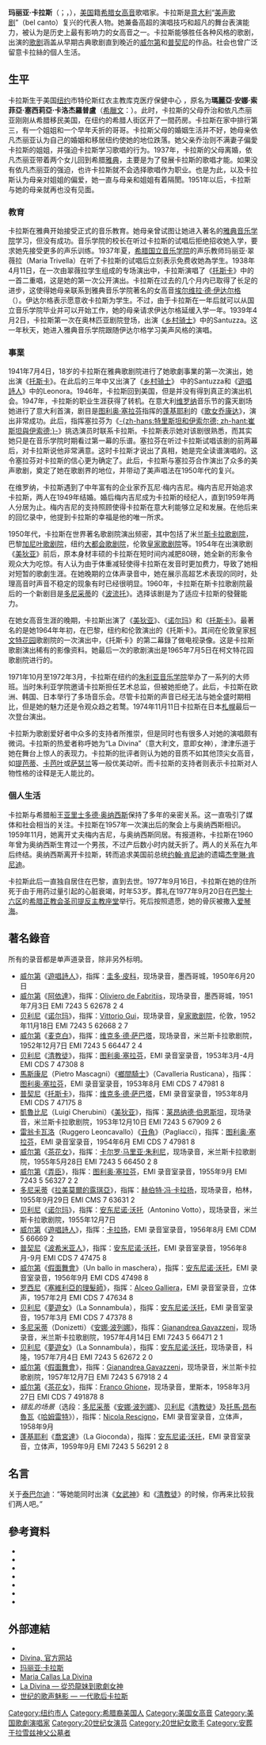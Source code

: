 {{noteTA
|1=zh-hans:多尼采蒂; zh-hant:董尼才第;
|2=zh-hans:奥纳西斯; zh-hant:歐納西斯;
|3=zh-hans:麦克白;zh-hk:馬克白;zh-tw:馬克白;
|4=zh-hans:卡拉斯;zh-hk:卡拉絲;zh-tw:卡拉絲;
|5=zh-hans:索菲娅;zh-hk:索菲亚;zh-tw:索菲亚;
|6=zh-hans:凯基利娅;zh-hk:塞西莉亚;zh-tw:塞西莉亚;
|7=zh-hans:卡洛耶罗普卢;zh-hk:卡洛杰罗普卢;zh-tw:卡洛杰罗普卢;
}}

{{藝人
| name = Maria Callas<br>Μαρία Κάλλας<br>瑪麗亞·卡拉絲
| birthname = Sophia Cecelia Kalos（英文）<br>Μαρία Άννα Σοφία Καικιλία Καλογεροπούλου（希臘文）
| image = Maria Callas 1958.jpg
| imagesize = 250px
| type = 女歌手
| 绰号 = ''La Divina''
| 职业 = 歌剧女高音歌唱家
| 国籍 = {{GRE}}<BR>{{USA}}（1923-1966）
| 出生日期 = 1923年12月2日
| 出生地点  = {{USA}}[[纽约|纽约]]
| 逝世日期 = 1977年9月16日（53岁）
| 逝世地点 = {{FRA}}[[巴黎|巴黎]]
| 父母 =  George Kalogeropoulos <br>Evangelia Dimitriadou
| 配偶 =  {{tsl|it|Giovanni Battista Meneghini|Giovanni Meneghini}}<br>（1949～1959）
}}

'''玛丽亚·卡拉斯'''（{{lang-en|Maria Callas}}；{{lang-el|Μαρία Άννα Σοφία Καικιλία Καλογεροπούλου}}，{{bd|1923年|12月2日|1977年|9月16日|catIdx=C}}），[[美国|美国]]籍[[希腊|希腊]][[女高音|女高音]]歌唱家。卡拉斯是[[意大利|意大利]]“[[美声唱法|美声歌剧]]”（bel canto）复兴的代表人物。她兼备高超的演唱技巧和超凡的舞台表演能力，被认为是历史上最有影响力的女高音之一。卡拉斯能够胜任各种风格的歌剧，出演的[[歌剧|歌剧]]涵盖从早期古典歌剧直到晚近的[[威尔第|威尔第]]和[[普契尼|普契尼]]的作品。社会也曾广泛留意卡拉絲的個人生活。

==生平==
卡拉斯生于美国[[纽约市|纽约]]市特伦斯红衣主教库克医疗保健中心 ，原名为'''瑪麗亞·安娜·索菲亞·塞西莉亞·卡洛杰羅普盧'''（[[希臘文|希臘文]]：{{lang|el|Μαρία Άννα Σοφία Καικιλία Καλογεροπούλου}}）。此时，卡拉斯的父母乔治和依凡杰丽亚刚刚从希腊移民美国，在纽约的希腊人街区开了一間药房。卡拉斯在家中排行第三，有一个姐姐和一个早年夭折的哥哥。卡拉斯父母的婚姻生活并不好，她母亲依凡杰丽亚认为自己的婚姻和移居纽约使她的地位跌落。她父亲乔治则不满妻子偏愛卡拉斯的姐姐，并强迫卡拉斯学习歌唱的行为。1937年，卡拉斯的父母离婚，依凡杰丽亚带着两个女儿回到希腊[[雅典|雅典]]，主要是为了發展卡拉斯的歌唱才能。如果没有依凡杰丽亚的强迫，也许卡拉斯就不会选择歌唱作为职业。也是为此，以及卡拉斯认为母亲对姐姐的偏爱，她一直与母亲和姐姐有着隔閡。1951年以后，卡拉斯与她的母亲就再也没有见面。

===教育===

卡拉斯在雅典开始接受正式的音乐教育。她母亲曾试图让她进入著名的[[雅典音乐学院|雅典音乐学院]]学习，但没有成功。音乐学院的校长在听过卡拉斯的试唱后拒绝招收她入学，要求她先接受更多的声乐训练。1937年夏，[[希腊国立音乐学院|希腊国立音乐学院]]的声乐教师玛丽亚·翠薇拉（Maria Trivella）在听了卡拉斯的试唱后立刻表示免费收她為学生。1938年4月11日，在一次由翠薇拉学生组成的专场演出中，卡拉斯演唱了《[[托斯卡|托斯卡]]》中的一首二重唱，这是她的第一次公开演出。卡拉斯在过去的几个月内已取得了长足的进步，这使得她母亲联系到雅典音乐学院著名的女高音[[埃尔维拉·德·伊达尔格|埃尔维拉·德·伊达尔格]]（{{tsl|en|Elvira de Hidalgo|Elvira de Hidalgo}}）。伊达尔格表示愿意收卡拉斯为学生。不过，由于卡拉斯在一年后就可以从国立音乐学院毕业并可以开始工作，她的母亲请求伊达尔格延缓入学一年。1939年4月2日，卡拉斯第一次在奥林匹亚剧院登场，出演《[[乡村骑士|乡村骑士]]》中的Santuzza。这一年秋天，她进入雅典音乐学院跟随伊达尔格学习美声风格的演唱。

===事業===
1941年7月4日，18岁的卡拉斯在雅典歌剧院进行了她歌劇事業的第一次演出，她出演《[[托斯卡|托斯卡]]》。在此后的三年中又出演了《[[乡村骑士|乡村骑士]]》 中的Santuzza和《[[遊唱詩人_(歌劇)|遊唱詩人]]》中的Leonora。1946年，卡拉斯回到美国，但是并没有得到真正的演出机会。1947年，卡拉斯的职业生涯获得了转机。在意大利[[维罗纳|维罗纳]]音乐节的露天剧场她进行了意大利首演，剧目是[[图利奥·塞拉芬|图利奥·塞拉芬]]指挥的[[蓬基耶利|蓬基耶利]]的《[[歌女乔康达|歌女乔康达]]》，演出非常成功。此后，指挥塞拉芬为《[[特里斯坦和伊索尔德|-{zh-hans:特里斯坦和伊索尔德; zh-hant:崔斯坦與伊索德;}-]]》挑选演员时联系卡拉斯。卡拉斯表示她对该剧很熟悉，而其实她只是在音乐学院时期看过第一幕的乐谱。塞拉芬在听过卡拉斯试唱该剧的前两幕后，对卡拉斯说他非常满意。这时卡拉斯才说出了真相，她是完全读谱演唱的。这令塞拉芬对卡拉斯的信心更为确定了。此后，卡拉斯与塞拉芬合作演出了众多的美声歌剧，奠定了她在歌剧界的地位，并带动了美声唱法在1950年代的复兴。

在维罗纳，卡拉斯遇到了中年富有的企业家乔瓦尼·梅内吉尼。梅内吉尼开始追求卡拉斯，两人在1949年结婚。婚后梅内吉尼成为卡拉斯的经纪人，直到1959年两人分居为止。梅内吉尼的支持照顾使得卡拉斯在意大利能够立足和发展。在他后来的回忆录中，他提到卡拉斯的幸福是他的唯一所求。

1950年代，卡拉斯在世界著名歌剧院演出频密，其中包括了米兰[[斯卡拉歌剧院|斯卡拉歌剧院]]，巴黎[[加尼叶歌剧院|加尼叶歌剧院]]，纽约[[大都会歌剧院|大都会歌剧院]]，伦敦[[皇家歌剧院|皇家歌剧院]]等。1954年在出演歌剧《[[美狄亚|美狄亚]]》前后，原本身材丰硕的卡拉斯在短时间内减肥80磅，她全新的形象令观众大为吃惊。有人认为由于体重减轻使得卡拉斯在发音时更加费力，导致了她相对短暂的歌劇生涯。在她晚期的立体声录音中，她在展示高超艺术表现的同时，处理高音时声音不稳定的现象有时已经很明显。1960年，卡拉斯在斯卡拉歌剧院最后的一个新剧目是[[多尼采蒂|多尼采蒂]]的《[[波流托|波流托]]》。选择该剧是为了适应卡拉斯的發聲能力。
 
在她女高音生涯的晚期，卡拉斯出演了《[[美狄亚|美狄亚]]》、《[[诺尔玛|诺尔玛]]》和《[[托斯卡|托斯卡]]》。最著名的是她1964年年初，在巴黎，纽约和伦敦演出的《托斯卡》。其间在伦敦皇家[[柯文特花园|柯文特花园]]歌剧院的一次演出中，《托斯卡》的第二幕錄了做电视录像。这是卡拉斯歌剧演出稀有的影像资料。她最后一次的歌剧演出是1965年7月5日在柯文特花园歌剧院进行的。

1971年10月至1972年3月，卡拉斯在纽约的[[朱利亚音乐学院|朱利亚音乐学院]]举办了一系列的大师班。当时朱利亚学院邀请卡拉斯担任艺术总监，但被她拒绝了。此后，卡拉斯在欧洲、韩国、日本举行了多场音乐会。尽管卡拉斯的声音已经无法与她全盛时期相比，但是她的魅力还是令观众趋之若鹜。1974年11月11日卡拉斯在日本[[札幌|札幌]]最后一次登台演出。

卡拉斯为歌剧爱好者中众多的支持者所推崇，但是同时也有很多人对她的演唱颇有微词。卡拉斯的热爱者称呼她为“La Divina”（意大利文，意即女神），津津乐道于她在舞台上惊人的表现力。卡拉斯的批评者则认为她的音质不如其他顶尖女高音，如[[雷纳塔·泰巴尔迪|提芭蒂]]、[[蒙特赛拉特·卡芭叶|卡芭叶]]或[[琼·萨瑟兰|萨瑟兰]]等一般优美动听。而卡拉斯的支持者则表示卡拉斯对人物性格的诠释是无人能比的。

===個人生活===
卡拉斯与希腊船王[[亚里士多德·奥纳西斯|亚里士多德·奥纳西斯]]保持了多年的亲密关系。这一直吸引了媒体和社会相当的关注。卡拉斯在1957年一次演出后的聚会上与奥纳西斯相识。1959年11月，她离开丈夫梅内吉尼，与奥纳西斯同居。有报道称，卡拉斯在1960年曾为奥纳西斯生育过一个男孩，不过产后数小时内就夭折了。两人的关系在九年后终结。奥纳西斯离开卡拉斯，转而追求美国前总统[[约翰·肯尼迪|约翰·肯尼迪]]的遗孀[[杰奎琳·肯尼迪|杰奎琳·肯尼迪]]。

卡拉斯此后一直独自居住在巴黎，直到去世。1977年9月16日，卡拉斯在她的住所死于由于用药过量引起的心脏衰竭，时年53岁。葬礼在1977年9月20日在[[巴黎十六区|巴黎十六区]]的[[希腊正教会圣司提反主教座堂|希腊正教会圣司提反主教座堂]]举行。死后按照遗愿，她的骨灰被撒入[[爱琴海|爱琴海]]。

==著名錄音==
所有的录音都是单声道录音，除非另外标明。

*[[朱塞佩·威尔第|威尔第]]《[[遊唱詩人_(歌劇)|遊唱詩人]]》，指挥：[[圭多·皮科|圭多·皮科]]，现场录音，墨西哥城，1950年6月20日
*[[朱塞佩·威尔第|威尔第]]《[[阿依達|阿依達]]》，指挥：[[Oliviero_de_Fabritiis|Oliviero de Fabritiis]]，现场录音，墨西哥城，1951年7月3日  EMI 7243 5 62678 2 4
*[[贝利尼|贝利尼]]《[[诺尔玛|诺尔玛]]》，指挥：[[Vittorio_Gui|Vittorio Gui]]，现场录音，[[皇家歌剧院|皇家歌剧院]]，伦敦，1952年11月18日  EMI 7243 5 62668 2 7
*[[朱塞佩·威尔第|威尔第]]《[[馬克白_(歌劇)|麦克白]]》，指挥：[[维克多·德·萨巴塔|维克多·德·萨巴塔]]，现场录音，米兰斯卡拉歌剧院，1952年12月7日  EMI 7243 5 66447 2 4
*[[贝利尼|贝利尼]]《[[清教徒|清教徒]]》，指挥：[[图利奥·塞拉芬|图利奥·塞拉芬]]，EMI 录音室录音，1953年3月-4月  EMI CDS 7 47308 8
*[[馬斯康尼|馬斯康尼]]（Pietro Mascagni）《[[鄉間騎士|鄉間騎士]]》（Cavalleria Rusticana），指挥：[[图利奥·塞拉芬|图利奥·塞拉芬]]，EMI 录音室录音，1953年8月  EMI CDS 7 47981 8
*[[贾科莫·普契尼|普契尼]]《[[托斯卡|托斯卡]]》，指挥：[[维克多·德·萨巴塔|维克多·德·萨巴塔]]，EMI 录音室录音，1953年8月  EMI CDS 7 47175 8
*[[凱魯比尼|凱魯比尼]]（Luigi Cherubini）《[[美狄亚|美狄亚]]》，指挥：[[莱昂纳德·伯恩斯坦|莱昂纳德·伯恩斯坦]]，现场录音，米兰斯卡拉歌剧院，1953年12月10日  EMI 7243 5 67909 2 6
*[[雷翁卡瓦洛|雷翁卡瓦洛]]（Ruggero Leoncavallo）《[[丑角|丑角]]》（Pagliacci），指挥：[[图利奥·塞拉芬|图利奥·塞拉芬]]，EMI 录音室录音，1954年6月  EMI CDS 7 47981 8
*[[朱塞佩·威尔第|威尔第]]《[[茶花女_(歌劇)|茶花女]]》，指挥：[[卡尔罗·马里亚·朱利尼|卡尔罗·马里亚·朱利尼]]，现场录音，米兰斯卡拉歌剧院，1955年5月28日  EMI 7243 5 66450 2 8
*[[朱塞佩·威尔第|威尔第]]《[[弄臣|弄臣]]》，指挥：[[图利奥·塞拉芬|图利奥·塞拉芬]]，EMI 录音室录音，1955年9月  EMI 7243 5 56327 2 2
*[[多尼采蒂|多尼采蒂]]《[[拉美莫爾的露琪亞|拉美莫爾的露琪亞]]》，指挥：[[赫伯特·冯·卡拉扬|赫伯特·冯·卡拉扬]]，现场录音，柏林，1955年9月29日  EMI CMS 7 63631 2
*[[贝利尼|贝利尼]]《[[诺尔玛|诺尔玛]]》，指挥：[[安东尼诺·沃托|安东尼诺·沃托]]（Antonino Votto），现场录音，米兰斯卡拉歌剧院，1955年12月7日
*[[朱塞佩·威尔第|威尔第]]《[[遊唱詩人_(歌劇)|遊唱詩人]]》，指挥：[[卡拉扬|卡拉扬]]，EMI 录音室录音，1956年8月  EMI CDM 5 66669 2
*[[贾科莫·普契尼|普契尼]]《[[波希米亚人_(歌剧)|波希米亚人]]》，指挥：[[安东尼诺·沃托|安东尼诺·沃托]]，EMI 录音室录音，1956年8月-9月  EMI CDS 7 47475 8
*[[朱塞佩·威尔第|威尔第]]《[[假面舞會|假面舞會]]》（Un ballo in maschera），指挥：[[安东尼诺·沃托|安东尼诺·沃托]]，EMI 录音室录音，1956年9月 EMI CDS 47498 8
*[[吉奥阿基诺·罗西尼|罗西尼]]《[[塞維利亞的理髮師|塞維利亞的理髮師]]》，指挥：[[Alceo_Galliera|Alceo Galliera]]，EMI 录音室录音，立体声，1957年2月  EMI CDS 7 47634 8
*[[贝利尼|贝利尼]]《[[夢遊女|夢遊女]]》（La Sonnambula），指挥：[[安东尼诺·沃托|安东尼诺·沃托]]，EMI 录音室录音，1957年3月  EMI CDS 7 47378 8
*[[多尼采蒂|多尼采蒂]]（Donizetti）《[[安娜·波列娜|安娜·波列娜]]》，指挥：[[Gianandrea_Gavazzeni|Gianandrea Gavazzeni]]，现场录音，米兰斯卡拉歌剧院，1957年4月14日  EMI 7243 5 66471 2 1
*[[贝利尼|贝利尼]]《[[夢遊女|夢遊女]]》（La Sonnambula），指挥：[[安东尼诺·沃托|安东尼诺·沃托]]，现场录音，科隆，1957年7月4日  EMI 7243 5 62672 2 0
*[[朱塞佩·威尔第|威尔第]]《[[假面舞會|假面舞會]]》，指挥：[[Gianandrea_Gavazzeni|Gianandrea Gavazzeni]]，现场录音，米兰斯卡拉歌剧院，1957年12月7日  EMI 7243 5 67918 2 4
*[[朱塞佩·威尔第|威尔第]]《[[茶花女_(歌劇)|茶花女]]》，指挥：[[Franco_Ghione|Franco Ghione]]，现场录音，里斯本，1958年3月27日  EMI CDS 7 491878 8
*''错乱的场景''（选段：[[多尼采蒂|多尼采蒂]]《[[安娜·波列娜|安娜·波列娜]]》、[[贝利尼|贝利尼]]《[[清教徒|清教徒]]》及[[托馬·昂布魯瓦|托馬·昂布魯瓦]]《[[哈姆雷特|哈姆雷特]]》），指挥：[[Nicola_Rescigno|Nicola Rescigno]]，EMI 录音室录音，立体声，1958年9月
*[[蓬基耶利|蓬基耶利]]《[[喬宮達|喬宮達]]》（La Gioconda），指挥：[[安东尼诺·沃托|安东尼诺·沃托]]，EMI 录音室录音，立体声，1959年9月  EMI 7243 5 56291 2 8

==名言==
关于[[雷纳塔·泰巴尔迪|泰巴尔迪]]：“等她能同时出演《[[女武神_(歌劇)|女武神]]》和《[[清教徒|清教徒]]》的时候，你再来比较我们两人吧。”

==參考資料==
*{{Cite book | author = Ardoin, John | title = The Callas Legacy | url = https://archive.org/details/callaslegacy0000ardo | publisher = Duckworth | location = London | year = 1977}}
*{{Cite book | author = Edwards, Anne | title = Maria Callas, An Intimate Biography | publisher = St. Martin's Press | location = New York | year = 2001}}
*{{Cite book | author = Gage, Nicholas | title = Greek Fire: The Story Of Maria Callas and Aristotle Onassis | year = 2000 | url = https://archive.org/details/greekfirestoryof00gage | id = ISBN 978-0-446-61076-6}}
*{{Cite book | author = Galatopoulos, Stelios | title = Maria Callas, Sacred Monster | url = https://archive.org/details/mariacallassacre00gala | publisher = Simon and Schuster | location = New York | year = 1998}}
*{{Cite book | author = Lowe, David A. (ed.) | title = Callas: As They Saw Her | url = https://archive.org/details/callasastheysawh00lowe | location = New York | publisher = Ungar Publishing Company | year = 1986}}
*{{Cite book | author = Stancioff, Nadia | title = Maria Callas Remembered: An Intimate Portrait of the Private Callas | url = https://archive.org/details/mariacallasremem00stan | publisher = E. P. Dutton | year = 1987}}
*{{Cite book | author = Stassinopoulos, Arianna | title = Maria Callas: The Woman Behind the Legend | url = https://archive.org/details/mariacallaswoman00stas | publisher = Simon and Schuster | location = New York | year = 1981}}

==外部連結==
*{{imdb title|id=0274407|title=永远的卡拉斯{{en}}}}
*[https://web.archive.org/web/20060505014800/http://www.callas.it/ Divina, 官方网站]{{en}}{{it}}
*[http://www.serendipity.li/callas.html 玛丽亚·卡拉斯] {{Wayback|url=http://www.serendipity.li/callas.html |date=20210211032444 }}{{en}}
*[http://www.youtube.com/watch?v=53xay8kGVUM Maria Callas La Divina] {{Wayback|url=http://www.youtube.com/watch?v=53xay8kGVUM |date=20210201130215 }}{{en}}
*[http://blog.yam.com/dent/article/6218124 La Divina — 從恐龍妹到歌劇女神] {{Wayback|url=http://blog.yam.com/dent/article/6218124 |date=20170316083627 }}
*[https://web.archive.org/web/20070928225404/http://philhar-review.com/special/callas.html 世纪的歌声魅影 — 一代歌后卡拉斯]

{{Authority control}}
{{DEFAULTSORT:Callas}}
[[Category:纽约市人|Category:纽约市人]]
[[Category:希腊裔美国人|Category:希腊裔美国人]]
[[Category:美国女高音|Category:美国女高音]]
[[Category:美国歌劇演唱家|Category:美国歌劇演唱家]]
[[Category:20世纪女演员|Category:20世纪女演员]]
[[Category:20世紀女歌手|Category:20世紀女歌手]]
[[Category:安葬于拉雪兹神父公墓者|Category:安葬于拉雪兹神父公墓者]]